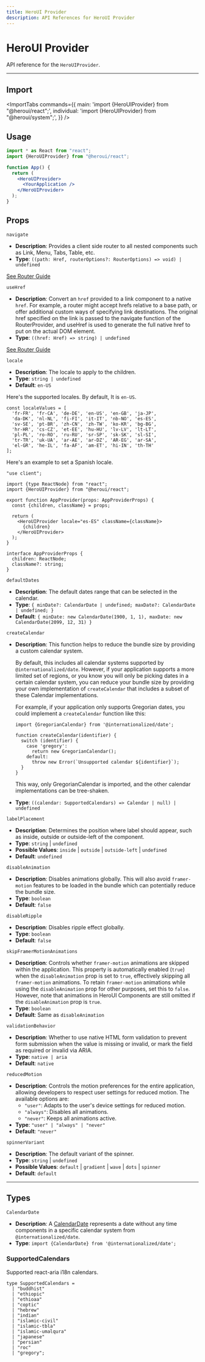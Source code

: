 ```yaml
---
title: HeroUI Provider
description: API References for HeroUI Provider
---
```


# HeroUI Provider

API reference for the `HeroUIProvider`. 

------

## Import

<ImportTabs
  commands={{
    main: 'import {HeroUIProvider} from "@heroui/react";',
    individual: 'import {HeroUIProvider} from "@heroui/system";',
  }}
/>

## Usage

```jsx
import * as React from "react";
import {HeroUIProvider} from "@heroui/react";

function App() {
  return (
    <HeroUIProvider>
      <YourApplication />
    </HeroUIProvider>
  );
}
```

## Props

<Spacer y={6}/>

`navigate`

- **Description**: Provides a client side router to all nested components such as Link, Menu, Tabs, Table, etc.
- **Type**: `((path: Href, routerOptions?: RouterOptions) => void) | undefined`

[See Router Guide](/docs/guide/routing)

<Spacer y={2}/>

`useHref`

- **Description**: Convert an `href` provided to a link component to a native `href`. For example, a router might accept hrefs relative to a base path, or offer additional custom ways of specifying link destinations. The original href specified on the link is passed to the navigate function of the RouterProvider, and useHref is used to generate the full native href to put on the actual DOM element.
- **Type**: `((href: Href) => string) | undefined`

[See Router Guide](/docs/guide/routing)

<Spacer y={2}/>

`locale`

- **Description**: The locale to apply to the children.
- **Type**: `string | undefined`
- **Default**: `en-US`


Here's the supported locales. By default, It is `en-US`.

```tsx
const localeValues = [
  'fr-FR', 'fr-CA', 'de-DE', 'en-US', 'en-GB', 'ja-JP',
  'da-DK', 'nl-NL', 'fi-FI', 'it-IT', 'nb-NO', 'es-ES',
  'sv-SE', 'pt-BR', 'zh-CN', 'zh-TW', 'ko-KR', 'bg-BG',
  'hr-HR', 'cs-CZ', 'et-EE', 'hu-HU', 'lv-LV', 'lt-LT',
  'pl-PL', 'ro-RO', 'ru-RU', 'sr-SP', 'sk-SK', 'sl-SI',
  'tr-TR', 'uk-UA', 'ar-AE', 'ar-DZ', 'AR-EG', 'ar-SA',
  'el-GR', 'he-IL', 'fa-AF', 'am-ET', 'hi-IN', 'th-TH'
];
```

Here's an example to set a Spanish locale.

```tsx
"use client";

import {type ReactNode} from "react";
import {HeroUIProvider} from "@heroui/react";

export function AppProvider(props: AppProviderProps) {
  const {children, className} = props;

  return (
    <HeroUIProvider locale="es-ES" className={className}>
      {children}
    </HeroUIProvider>
  );
}

interface AppProviderProps {
  children: ReactNode;
  className?: string;
}
```

<Spacer y={2}/>

`defaultDates`

- **Description**: The default dates range that can be selected in the calendar.
- **Type**: `{ minDate?: CalendarDate | undefined; maxDate?: CalendarDate | undefined; }`
- **Default**: `{ minDate: new CalendarDate(1900, 1, 1), maxDate: new CalendarDate(2099, 12, 31) }`

<Spacer y={2}/>

`createCalendar`

- **Description**:
    This function helps to reduce the bundle size by providing a custom calendar system.

    By default, this includes all calendar systems supported by `@internationalized/date`. However,
    if your application supports a more limited set of regions, or you know you will only be picking dates
    in a certain calendar system, you can reduce your bundle size by providing your own implementation
    of `createCalendar` that includes a subset of these Calendar implementations.

    For example, if your application only supports Gregorian dates, you could implement a `createCalendar`
    function like this:

    ```tsx
    import {GregorianCalendar} from '@internationalized/date';

    function createCalendar(identifier) {
      switch (identifier) {
        case 'gregory':
          return new GregorianCalendar();
        default:
          throw new Error(`Unsupported calendar ${identifier}`);
      }
    }
    ```

    This way, only GregorianCalendar is imported, and the other calendar implementations can be tree-shaken.

- **Type**: `((calendar: SupportedCalendars) => Calendar | null) | undefined`

<Spacer y={2}/>

`labelPlacement`

- **Description**: Determines the position where label should appear, such as inside, outside or outside-left of the component.
- **Type**: `string` | `undefined`
- **Possible Values**: `inside` | `outside` | `outside-left` | `undefined`
- **Default**: `undefined`

<Spacer y={2}/>

`disableAnimation`

- **Description**: Disables animations globally. This will also avoid `framer-motion` features to be loaded in the bundle which can potentially reduce the bundle size.
- **Type**: `boolean`
- **Default**: `false`

<Spacer y={2}/>

`disableRipple`

- **Description**: Disables ripple effect globally.
- **Type**: `boolean`
- **Default**: `false`

<Spacer y={2}/>

`skipFramerMotionAnimations`

- **Description**:
  Controls whether `framer-motion` animations are skipped within the application.
  This property is automatically enabled (`true`) when the `disableAnimation` prop is set to `true`,
  effectively skipping all `framer-motion` animations. To retain `framer-motion` animations while
  using the `disableAnimation` prop for other purposes, set this to `false`. However, note that
  animations in HeroUI Components are still omitted if the `disableAnimation` prop is `true`.
- **Type**: `boolean`
- **Default**: Same as `disableAnimation`

<Spacer y={2}/>

`validationBehavior`

- **Description**: Whether to use native HTML form validation to prevent form submission when the value is missing or invalid,
or mark the field as required or invalid via ARIA.
- **Type**: `native | aria`
- **Default**: `native`

`reducedMotion`

- **Description**: Controls the motion preferences for the entire application, allowing developers to respect user settings for reduced motion.
The available options are:
  - `"user"`: Adapts to the user's device settings for reduced motion.
  - `"always"`: Disables all animations.
  - `"never"`: Keeps all animations active.
- **Type**: `"user" | "always" | "never"`
- **Default**: `"never"`

`spinnerVariant`

- **Description**: The default variant of the spinner.
- **Type**: `string` | `undefined`
- **Possible Values**: `default` | `gradient` | `wave` | `dots` | `spinner`
- **Default**: `default`

<Spacer y={2}/>

---

## Types

`CalendarDate`

- **Description**: A [CalendarDate](https://react-spectrum.adobe.com/internationalized/date/CalendarDate.html) represents a date without any time components in a specific calendar system from `@internationalized/date`.
- **Type**: `import {CalendarDate} from '@internationalized/date';`

### SupportedCalendars

Supported react-aria i18n calendars.

```tsx
type SupportedCalendars =
  | "buddhist"
  | "ethiopic"
  | "ethioaa"
  | "coptic"
  | "hebrew"
  | "indian"
  | "islamic-civil"
  | "islamic-tbla"
  | "islamic-umalqura"
  | "japanese"
  | "persian"
  | "roc"
  | "gregory";
```